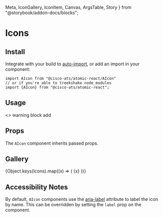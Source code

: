   Meta,
  IconGallery,
  IconItem,
  Canvas,
  ArgsTable,
  Story
} from "@storybook/addon-docs/blocks";


<Meta title="Components/Icons" component={AIcon} />

# Icons

## Install

Integrate with your build to [auto-import](?path=/docs/getting-started--page#integrating), or add an import in your component:

```
import AIcon from "@cisco-ats/atomic-react/AIcon"
// or if you're able to treekshake node_modules
import {AIcon} from "@cisco-ats/atomic-react";
```

## Usage

<Canvas>
  <Story name="usage-1">
    <>
      <AIcon className="status-yellow--text">warning</AIcon>
      <AIcon size={32} className="status-red--text">
        block
      </AIcon>
      <AIcon size="large">add</AIcon>
    </>
  </Story>
</Canvas>

## Props

The `AIcon` component inherits passed props.

<ArgsTable of={AIcon} />

## Gallery

<IconGallery>
  {Object.keys(Icons).map((x) => (
    <IconItem name={x} key={x}>
      <AIcon>{x}</AIcon>
    </IconItem>
  ))}
</IconGallery>

## Accessibility Notes

By default, `AIcon` components use the [aria-label](https://www.w3.org/TR/wai-aria/#aria-label) attribute to label the icon by name. This can be overridden by setting the `label` prop on the component.
